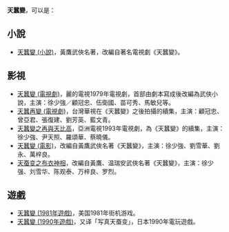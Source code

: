 '''天蠶變'''，可以是：

== 小說 ==
*[[天蠶變_(小說)|天蠶變 (小說)]]，黃鷹武俠名著，改編自著名電視劇《天蠶變》。

== 影視 ==
*[[天蠶變_(電視劇)|天蠶變 (電視劇)]]，麗的電視1979年電視劇，首部由劇本寫成後改編為武俠小說，主演：徐少強／顧冠忠、伍衛國、苗可秀、馬敏兒等。
*[[天蠶再變_(電視劇)|天蠶再變 (電視劇)]]，台灣華視在《天蠶變》之後拍攝的續集，主演：顧冠忠、曾亞君、張復建、劉芳英、藍文青。
*[[天蠶變之再與天比高|天蠶變之再與天比高]]，亞洲電視1993年電視劇，為《天蠶變》的續集，主演：徐少強、尹天照、羅頌華、蔡曉儀。
*[[天蠶變_(電影)|天蠶變 (電影)]]，改編自黃鷹武俠名著《天蠶變》，主演：徐少強、劉雪華、劉永、萬梓良。
*[[天蚕变之布衣神相|天蚕变之布衣神相]]，改編自黃鷹、温瑞安武俠名著《天蠶變》，主演：徐少强、刘雪华、陈观泰、万梓良、罗烈。

== 遊戲 ==
* [[天蠶變_(1981年遊戲)|天蠶變 (1981年遊戲)]]，美国1981年街机游戏。
* [[天蠶變_(1990年遊戲)|天蠶變 (1990年遊戲)]]，又译「写真天蚕变」，日本1990年電玩遊戲。

{{disambig|Cat=三字作品消歧义}}